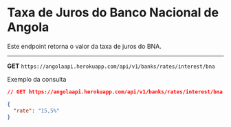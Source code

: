 # Taxa de Juros do Banco Nacional de Angola

Este endpoint retorna o valor da taxa de juros do BNA.

---

**GET** `https://angolaapi.herokuapp.com/api/v1/banks/rates/interest/bna`

 Exemplo da consulta
```json
// GET https://angolaapi.herokuapp.com/api/v1/banks/rates/interest/bna

{
  "rate": "15,5%"
}
```